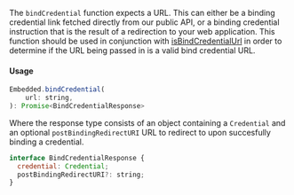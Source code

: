 The `bindCredential` function expects a URL. This can either be a binding credential link fetched directly from our public API, or a binding credential instruction that is the result of a redirection to your web application. This function should be used in conjunction with [isBindCredentialUrl](#bind-credential-url-validation) in order to determine if the URL being passed in is a valid bind credential URL.

#### Usage

```javascript
Embedded.bindCredential(
    url: string,
): Promise<BindCredentialResponse>
```

Where the response type consists of an object containing a `Credential` and an optional `postBindingRedirectURI` URL to redirect to upon succesfully binding a credential.

```javascript
interface BindCredentialResponse {
  credential: Credential;
  postBindingRedirectURI?: string;
}
```
